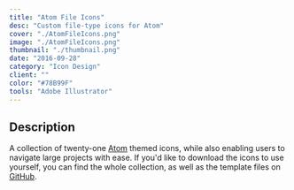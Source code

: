 ```yaml
---
title: "Atom File Icons"
desc: "Custom file-type icons for Atom"
cover: "./AtomFileIcons.png"
image: "./AtomFileIcons.png"
thumbnail: "./thumbnail.png"
date: "2016-09-28"
category: "Icon Design"
client: ""
color: "#78B99F"
tools: "Adobe Illustrator"
---
```


## Description

A collection of twenty-one [Atom](https://atom.io) themed icons, while also enabling users to navigate large projects with ease. If you'd like to download the icons to use yourself, you can find the whole collection, as well as the template files on [GitHub](https://github.com/tterb/Atom-File-Icons).  
